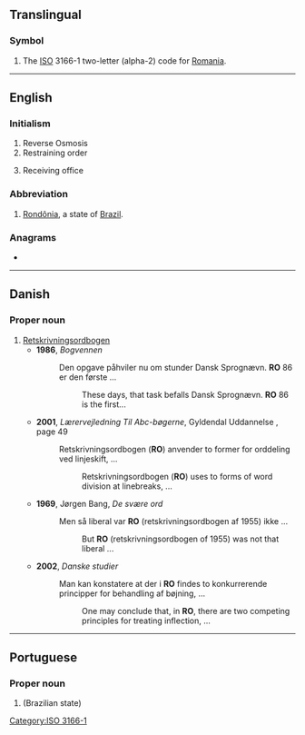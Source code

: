 {{also|Appendix:Variations of "ro"}}
==Translingual==

===Symbol===
{{head|mul|symbol}}

# The [[ISO]] 3166-1 two-letter (alpha-2) code for [[Romania]].

[[Category:ISO 3166-1]]

----

==English==

===Initialism===
{{rfc-header|Initialism}}
{{head|en|initialism}}

# Reverse Osmosis
# Restraining order
# {{lb|en|postal}} Receiving office

===Abbreviation===
{{rfc-header|Abbreviation}}
{{head|en|abbreviation}}

# [[Rondônia]], a state of [[Brazil]].

===Anagrams===
* {{anagrams|en|a=or|-or|OR|Or.|or|or-}}

----

==Danish==

===Proper noun===
{{da-proper noun}}

# [[w:Retskrivningsordbogen|Retskrivningsordbogen]]
#* '''1986''', ''Bogvennen''
#*: Den opgave påhviler nu om stunder Dansk Sprognævn. '''RO''' 86 er den første&nbsp;...
#*:: These days, that task befalls Dansk Sprognævn. '''RO''' 86 is the first...
#* '''2001''', ''Lærervejledning Til Abc-bøgerne'', Gyldendal Uddannelse {{ISBN|9788700460584}}, page 49
#*: Retskrivningsordbogen ('''RO''') anvender to former for orddeling ved linjeskift, ...
#*:: Retskrivningsordbogen ('''RO''') uses to forms of word division at linebreaks, ...
#* '''1969''', Jørgen Bang, ''De svære ord''
#*: Men så liberal var '''RO''' (retskrivningsordbogen af 1955) ikke ...
#*:: But '''RO''' (retskrivningsordbogen of 1955) was not that liberal ...
#* '''2002''', ''Danske studier''
#*: Man kan konstatere at der i '''RO''' findes to konkurrerende principper for behandling af bøjning, ...
#*:: One may conclude that, in '''RO''', there are two competing principles for treating inflection, ...

----

==Portuguese==

===Proper noun===
{{head|pt|proper noun}}

# {{abbreviation of|[[Rondônia]]}} (Brazilian state)